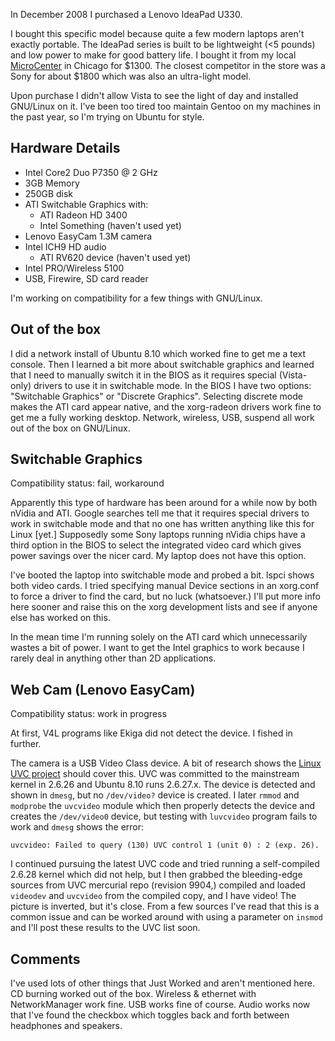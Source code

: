 In December 2008 I purchased a Lenovo IdeaPad U330.

I bought this specific model because quite a few modern laptops aren't exactly portable.  The IdeaPad series is built to be lightweight (<5 pounds) and low power to make for good battery life.  I bought it from my local [http://www.microcenter.com/ MicroCenter] in Chicago for $1300.  The closest competitor in the store was a Sony for about $1800 which was also an ultra-light model.

Upon purchase I didn't allow Vista to see the light of day and installed GNU/Linux on it.  I've been too tired too maintain Gentoo on my machines in the past year, so I'm trying on Ubuntu for style.

== Hardware Details ==
* Intel Core2 Duo P7350 @ 2 GHz
* 3GB Memory
* 250GB disk
* ATI Switchable Graphics with:
** ATI Radeon HD 3400
** Intel Something (haven't used yet)
* Lenovo EasyCam 1.3M camera
* Intel ICH9 HD audio
** ATI RV620 device (haven't used yet)
* Intel PRO/Wireless 5100
* USB, Firewire, SD card reader

I'm working on compatibility for a few things with GNU/Linux.

== Out of the box ==
I did a network install of Ubuntu 8.10 which worked fine to get me a text console.  Then I learned a bit more about switchable graphics and learned that I need to manually switch it in the BIOS as it requires special (Vista-only) drivers to use it in switchable mode.  In the BIOS I have two options: "Switchable Graphics" or "Discrete Graphics".  Selecting discrete mode makes the ATI card appear native, and the xorg-radeon drivers work fine to get me a fully working desktop.  Network, wireless, USB, suspend all work out of the box on GNU/Linux.

== Switchable Graphics ==

Compatibility status: fail, workaround

Apparently this type of hardware has been around for a while now by both nVidia and ATI.  Google searches tell me that it requires special drivers to work in switchable mode and that no one has written anything like this for Linux [yet.]  Supposedly some Sony laptops running nVidia chips have a third option in the BIOS to select the integrated video card which gives power savings over the nicer card.  My laptop does not have this option.

I've booted the laptop into switchable mode and probed a bit.  lspci shows both video cards.  I tried specifying manual Device sections in an xorg.conf to force a driver to find the card, but no luck (whatsoever.)  I'll put more info here sooner and raise this on the xorg development lists and see if anyone else has worked on this.

In the mean time I'm running solely on the ATI card which unnecessarily wastes a bit of power.  I want to get the Intel graphics to work because I rarely deal in anything other than 2D applications.

== Web Cam (Lenovo EasyCam) ==

Compatibility status: work in progress

At first, V4L programs like Ekiga did not detect the device.  I fished in further.

The camera is a USB Video Class device.  A bit of research shows the [http://linux-uvc.berlios.de/ Linux UVC project] should cover this.  UVC was committed to the mainstream kernel in 2.6.26 and Ubuntu 8.10 runs 2.6.27.x.  The device is detected and shown in <tt>dmesg</tt>, but no <tt>/dev/video?</tt> device is created.  I later <tt>rmmod</tt> and <tt>modprobe</tt> the <tt>uvcvideo</tt> module which then properly detects the device and creates the <tt>/dev/video0</tt> device, but testing with <tt>luvcvideo</tt> program fails to work and <tt>dmesg</tt> shows the error:
 uvcvideo: Failed to query (130) UVC control 1 (unit 0) : 2 (exp. 26).

I continued pursuing the latest UVC code and tried running a self-compiled 2.6.28 kernel which did not help, but I then grabbed the bleeding-edge sources from UVC mercurial repo (revision 9904,) compiled and loaded <tt>videodev</tt> and <tt>uvcvideo</tt> from the compiled copy, and I have video!  The picture is inverted, but it's close.  From a few sources I've read that this is a common issue and can be worked around with using a parameter on <tt>insmod</tt> and I'll post these results to the UVC list soon.

== Comments ==

I've used lots of other things that Just Worked and aren't mentioned here.  CD burning worked out of the box.  Wireless & ethernet with NetworkManager work fine.  USB works fine of course.  Audio works now that I've found the checkbox which toggles back and forth between headphones and speakers.